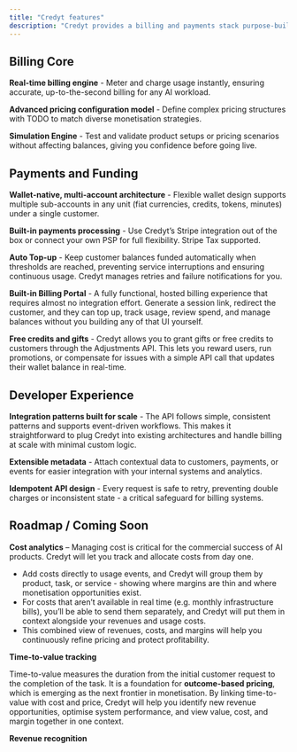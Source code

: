 ```yaml
---
title: "Credyt features"
description: "Credyt provides a billing and payments stack purpose-built for AI products. Below is a summary of the key capabilities available today, along with what’s coming next."
---
```


## Billing Core

**Real-time billing engine** - Meter and charge usage instantly, ensuring accurate, up-to-the-second billing for any AI workload.

**Advanced pricing configuration model** - Define complex pricing structures with TODO to match diverse monetisation strategies.

**Simulation Engine** - Test and validate product setups or pricing scenarios without affecting balances, giving you confidence before going live.

## Payments and Funding

**Wallet-native, multi-account architecture** - Flexible wallet design supports multiple sub-accounts in any unit (fiat currencies, credits, tokens, minutes) under a single customer.

**Built-in payments processing** - Use Credyt’s Stripe integration out of the box or connect your own PSP for full flexibility. Stripe Tax supported.

**Auto Top-up** - Keep customer balances funded automatically when thresholds are reached, preventing service interruptions and ensuring continuous usage. Credyt manages retries and failure notifications for you.

**Built-in Billing Portal** - A fully functional, hosted billing experience that requires almost no integration effort. Generate a session link, redirect the customer, and they can top up, track usage, review spend, and manage balances without you building any of that UI yourself.

**Free credits and gifts** - Credyt allows you to grant gifts or free credits to customers through the Adjustments API. This lets you reward users, run promotions, or compensate for issues with a simple API call that updates their wallet balance in real-time.

## Developer Experience

**Integration patterns built for scale** - The API follows simple, consistent patterns and supports event-driven workflows. This makes it straightforward to plug Credyt into existing architectures and handle billing at scale with minimal custom logic.

**Extensible metadata** - Attach contextual data to customers, payments, or events for easier integration with your internal systems and analytics.

**Idempotent API design** - Every request is safe to retry, preventing double charges or inconsistent state - a critical safeguard for billing systems.

## Roadmap / Coming Soon

**Cost analytics** – Managing cost is critical for the commercial success of AI products. Credyt will let you track and allocate costs from day one.

- Add costs directly to usage events, and Credyt will group them by product, task, or service - showing where margins are thin and where monetisation opportunities exist.
- For costs that aren’t available in real time (e.g. monthly infrastructure bills), you’ll be able to send them separately, and Credyt will put them in context alongside your revenues and usage costs.
- This combined view of revenues, costs, and margins will help you continuously refine pricing and protect profitability.

**Time-to-value tracking**

Time-to-value measures the duration from the initial customer request to the completion of the task. It is a foundation for **outcome-based pricing**, which is emerging as the next frontier in monetisation. By linking time-to-value with cost and price, Credyt will help you identify new revenue opportunities, optimise system performance, and view value, cost, and margin together in one context.

**Revenue recognition**